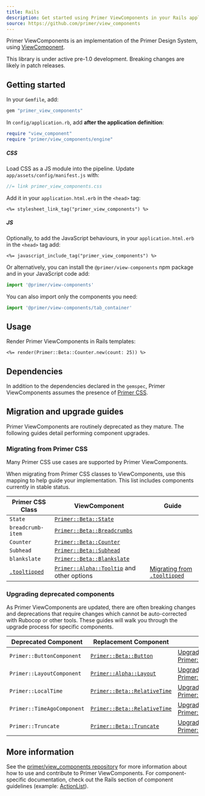 ```yaml
---
title: Rails
description: Get started using Primer ViewComponents in your Rails application.
source: https://github.com/primer/view_components
---
```


Primer ViewComponents is an implementation of the Primer Design System, using [ViewComponent](https://github.com/github/view_component).

<Note variant="warning">This library is under active pre-1.0 development. Breaking changes are likely in patch releases.</Note>

## Getting started

In your `Gemfile`, add:

```ruby
gem "primer_view_components"
```

In `config/application.rb`, add **after the application definition**:

```ruby
require "view_component"
require "primer/view_components/engine"
```

##### CSS

Load CSS as a JS module into the pipeline. Update `app/assets/config/manifest.js` with:

```js
//= link primer_view_components.css
```

Add it in your `application.html.erb` in the `<head>` tag:
```erb
<%= stylesheet_link_tag("primer_view_components") %>
```

##### JS

Optionally, to add the JavaScript behaviours, in your `application.html.erb` in the `<head>` tag add:

```erb
<%= javascript_include_tag("primer_view_components") %>
```

Or alternatively, you can install the `@primer/view-components` npm package and in your JavaScript code add:

```js
import '@primer/view-components'
```

You can also import only the components you need:

```js
import '@primer/view-components/tab_container'
```

## Usage

Render Primer ViewComponents in Rails templates:

```erb
<%= render(Primer::Beta::Counter.new(count: 25)) %>
```

## Dependencies

In addition to the dependencies declared in the `gemspec`, Primer ViewComponents assumes the presence of [Primer CSS](https://primer.style/css/getting-started).

## Migration and upgrade guides

Primer ViewComponents are routinely deprecated as they mature. The following guides detail performing component upgrades.

### Migrating from Primer CSS

Many Primer CSS use cases are supported by Primer ViewComponents.

When migrating from Primer CSS classes to ViewComponents, use this mapping to
help guide your implementation. This list includes components currently in
stable status.

| Primer CSS Class | ViewComponent | Guide |
|------------------|---------------|-------|
| `State`                                                                                   | [`Primer::Beta::State`](/components/state-label/rails)                | |
| `breadcrumb-item`                                                                         | [`Primer::Beta::Breadcrumbs`](/components/breadcrumbs/rails)          | |
| `Counter`                                                                                 | [`Primer::Beta::Counter`](/components/counter-label/rails)            | |
| `Subhead`                                                                                 | [`Primer::Beta::Subhead`](/components/subhead/rails)                  | |
| `blankslate`                                                                              | [`Primer::Beta::Blankslate`](/components/blankslate/rails)            | |
| [`.tooltipped`](https://primer.style/css/storybook/?path=/docs/deprecated-tooltip--docs)  | [`Primer::Alpha::Tooltip`](/components/link/rails) and other options  | [Migrating from `.tooltipped`](/guides/development/rails/migration-guides/primer-css-tooltipped) |

### Upgrading deprecated components

As Primer ViewComponents are updated, there are often breaking changes and
deprecations that require changes which cannot be auto-corrected with Rubocop or
other tools. These guides will walk you through the upgrade process for specific
components.

| Deprecated Component | Replacement Component | Guide |
|----------------------|-----------------------|-------|
| `Primer::ButtonComponent` | [`Primer::Beta::Button`](/components/button/rails) | [Upgrade to Primer::Beta::Button](/guides/development/rails/migration-guides/primer-button-component) |
| `Primer::LayoutComponent` | [`Primer::Alpha::Layout`](/components/layout/rails) | [Upgrade to Primer::Alpha::Layout](/guides/development/rails/migration-guides/primer-layout-component) |
| `Primer::LocalTime` | [`Primer::Beta::RelativeTime`](/components/relative-time/rails) | [Upgrade to Primer::Beta::RelativeTime](/guides/development/rails/migration-guides/primer-local-time) |
| `Primer::TimeAgoComponent` | [`Primer::Beta::RelativeTime`](/components/relative-time/rails) | [Upgrade to Primer::Beta::RelativeTime](/guides/development/rails/migration-guides/primer-time-ago) |
| `Primer::Truncate` | [`Primer::Beta::Truncate`](/components/truncate/rails) | [Upgrade to Primer::Beta::Truncate](/guides/development/rails/migration-guides/primer-truncate) |

## More information

See the [primer/view_components repository](https://github.com/primer/view_components) for more information about how to use and contribute to Primer ViewComponents. For component-specific documentation, check out the Rails section of component guidelines (example: [ActionList](/components/action-list/rails)).

